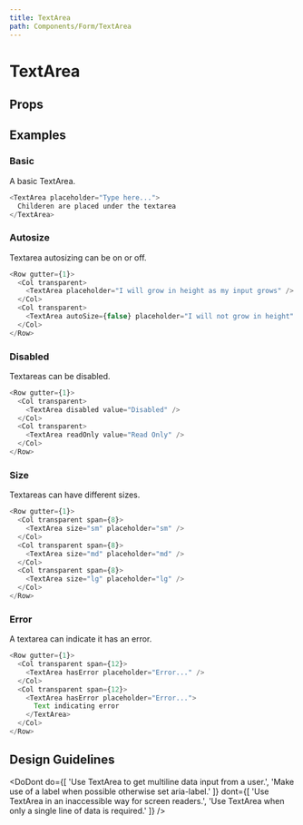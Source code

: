 ```yaml
---
title: TextArea
path: Components/Form/TextArea
---
```



# TextArea

<Description of="TextArea" />

## Props

<Props of="TextArea" />

## Examples

### Basic

A basic TextArea.

```js live
<TextArea placeholder="Type here...">
  Childeren are placed under the textarea
</TextArea>
```

### Autosize

Textarea autosizing can be on or off.

```js live
<Row gutter={1}>
  <Col transparent>
    <TextArea placeholder="I will grow in height as my input grows" />
  </Col>
  <Col transparent>
    <TextArea autoSize={false} placeholder="I will not grow in height" />
  </Col>
</Row>
```

### Disabled

Textareas can be disabled.

```js live
<Row gutter={1}>
  <Col transparent>
    <TextArea disabled value="Disabled" />
  </Col>
  <Col transparent>
    <TextArea readOnly value="Read Only" />
  </Col>
</Row>
```

### Size

Textareas can have different sizes.

```js live
<Row gutter={1}>
  <Col transparent span={8}>
    <TextArea size="sm" placeholder="sm" />
  </Col>
  <Col transparent span={8}>
    <TextArea size="md" placeholder="md" />
  </Col>
  <Col transparent span={8}>
    <TextArea size="lg" placeholder="lg" />
  </Col>
</Row>
```

### Error

A textarea can indicate it has an error.

```js live
<Row gutter={1}>
  <Col transparent span={12}>
    <TextArea hasError placeholder="Error..." />
  </Col>
  <Col transparent span={12}>
    <TextArea hasError placeholder="Error...">
      Text indicating error
    </TextArea>
  </Col>
</Row>
```

## Design Guidelines

<DoDont
  do={[
    'Use TextArea to get multiline data input from a user.',
    'Make use of a label when possible otherwise set aria-label.'
  ]}
  dont={[
    'Use TextArea in an inaccessible way for screen readers.',
    'Use TextArea when only a single line of data is required.'
  ]}
/>
